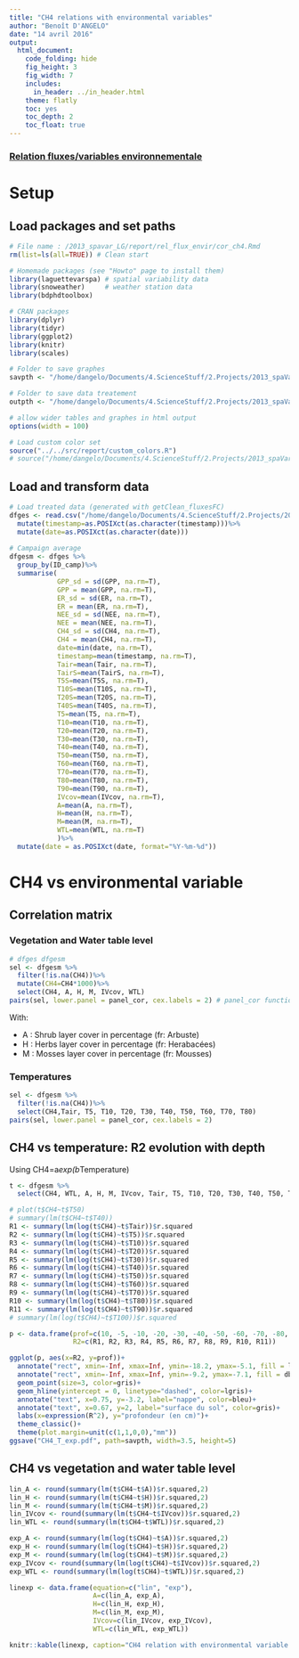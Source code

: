 ```yaml
---
title: "CH4 relations with environmental variables"
author: "Benoît D'ANGELO"
date: "14 avril 2016"
output:
  html_document:
    code_folding: hide
    fig_height: 3
    fig_width: 7
    includes:
      in_header: ../in_header.html
    theme: flatly
    toc: yes
    toc_depth: 2
    toc_float: true
---
```


<h3><a href="../cor_toc.html"> Relation fluxes/variables environnementale </a></h3>

# Setup

## Load packages and set paths

```r
# File name : /2013_spavar_LG/report/rel_flux_envir/cor_ch4.Rmd
rm(list=ls(all=TRUE)) # Clean start

# Homemade packages (see "Howto" page to install them)
library(laguettevarspa) # spatial variability data
library(snoweather)     # weather station data
library(bdphdtoolbox)

# CRAN packages
library(dplyr)
library(tidyr)
library(ggplot2)
library(knitr)
library(scales)

# Folder to save graphes
savpth <- "/home/dangelo/Documents/4.ScienceStuff/2.Projects/2013_spaVar_LG/graphs/visualisation"

# Folder to save data treatement
outpth <- "/home/dangelo/Documents/4.ScienceStuff/2.Projects/2013_spaVar_LG/data/processed"

# allow wider tables and graphes in html output
options(width = 100)

# Load custom color set
source("../../src/report/custom_colors.R")
# source("/home/dangelo/Documents/4.ScienceStuff/2.Projects/2013_spaVar_LG/src/report/custom_colors.R")
```

## Load and transform data

```r
# Load treated data (generated with getClean_fluxesFC)
dfges <- read.csv("/home/dangelo/Documents/4.ScienceStuff/2.Projects/2013_spaVar_LG/data/processed/cl_fluxesFC.csv")%>%
  mutate(timestamp=as.POSIXct(as.character(timestamp)))%>%
  mutate(date=as.POSIXct(as.character(date)))
  
# Campaign average
dfgesm <- dfges %>%
  group_by(ID_camp)%>%
  summarise(
            GPP_sd = sd(GPP, na.rm=T),
            GPP = mean(GPP, na.rm=T),
            ER_sd = sd(ER, na.rm=T),
            ER = mean(ER, na.rm=T),
            NEE_sd = sd(NEE, na.rm=T),
            NEE = mean(NEE, na.rm=T),
            CH4_sd = sd(CH4, na.rm=T),
            CH4 = mean(CH4, na.rm=T),
            date=min(date, na.rm=T),
            timestamp=mean(timestamp, na.rm=T),
            Tair=mean(Tair, na.rm=T),
            TairS=mean(TairS, na.rm=T),
            T5S=mean(T5S, na.rm=T),
            T10S=mean(T10S, na.rm=T),
            T20S=mean(T20S, na.rm=T),
            T40S=mean(T40S, na.rm=T),
            T5=mean(T5, na.rm=T),
            T10=mean(T10, na.rm=T),
            T20=mean(T20, na.rm=T),
            T30=mean(T30, na.rm=T),
            T40=mean(T40, na.rm=T),
            T50=mean(T50, na.rm=T),
            T60=mean(T60, na.rm=T),
            T70=mean(T70, na.rm=T),
            T80=mean(T80, na.rm=T),
            T90=mean(T90, na.rm=T),
            IVcov=mean(IVcov, na.rm=T),
            A=mean(A, na.rm=T),
            H=mean(H, na.rm=T),
            M=mean(M, na.rm=T),
            WTL=mean(WTL, na.rm=T)
            )%>%
  mutate(date = as.POSIXct(date, format="%Y-%m-%d"))
```

# CH4 vs environmental variable 

## Correlation matrix {.tabset}

### Vegetation and Water table level

```r
# dfges dfgesm
sel <- dfgesm %>%
  filter(!is.na(CH4))%>%
  mutate(CH4=CH4*1000)%>%
  select(CH4, A, H, M, IVcov, WTL)
pairs(sel, lower.panel = panel_cor, cex.labels = 2) # panel_cor function from bdphdtoolbox
```

With:

* A : Shrub layer cover in percentage (fr: Arbuste)
* H : Herbs layer cover in percentage (fr: Herabacées)
* M : Mosses layer cover in percentage (fr: Mousses)

### Temperatures

```r
sel <- dfgesm %>%
  filter(!is.na(CH4))%>%
  select(CH4,Tair, T5, T10, T20, T30, T40, T50, T60, T70, T80)
pairs(sel, lower.panel = panel_cor, cex.labels = 2)
```

## CH4 vs temperature: R2 evolution with depth

Using CH4=a*exp(b*Temperature)

```r
t <- dfgesm %>%
  select(CH4, WTL, A, H, M, IVcov, Tair, T5, T10, T20, T30, T40, T50, T60, T70, T80, T90)

# plot(t$CH4~t$T50)
# summary(lm(t$CH4~t$T40))
R1 <- summary(lm(log(t$CH4)~t$Tair))$r.squared
R2 <- summary(lm(log(t$CH4)~t$T5))$r.squared
R3 <- summary(lm(log(t$CH4)~t$T10))$r.squared
R4 <- summary(lm(log(t$CH4)~t$T20))$r.squared
R5 <- summary(lm(log(t$CH4)~t$T30))$r.squared
R6 <- summary(lm(log(t$CH4)~t$T40))$r.squared
R7 <- summary(lm(log(t$CH4)~t$T50))$r.squared
R8 <- summary(lm(log(t$CH4)~t$T60))$r.squared
R9 <- summary(lm(log(t$CH4)~t$T70))$r.squared
R10 <- summary(lm(log(t$CH4)~t$T80))$r.squared
R11 <- summary(lm(log(t$CH4)~t$T90))$r.squared
# summary(lm(log(t$CH4)~t$T100))$r.squared

p <- data.frame(prof=c(10, -5, -10, -20, -30, -40, -50, -60, -70, -80, -90),
                R2=c(R1, R2, R3, R4, R5, R6, R7, R8, R9, R10, R11))

ggplot(p, aes(x=R2, y=prof))+
  annotate("rect", xmin=-Inf, xmax=Inf, ymin=-18.2, ymax=-5.1, fill = lbleu)+
  annotate("rect", xmin=-Inf, xmax=Inf, ymin=-9.2, ymax=-7.1, fill = dbleu)+
  geom_point(size=3, color=gris)+
  geom_hline(yintercept = 0, linetype="dashed", color=lgris)+
  annotate("text", x=0.75, y=-3.2, label="nappe", color=bleu)+
  annotate("text", x=0.67, y=2, label="surface du sol", color=gris)+
  labs(x=expression(R^2), y="profondeur (en cm)")+
  theme_classic()+
  theme(plot.margin=unit(c(1,1,0,0),"mm"))
ggsave("CH4_T_exp.pdf", path=savpth, width=3.5, height=5)
```

## CH4 vs vegetation and water table level


```r
lin_A <- round(summary(lm(t$CH4~t$A))$r.squared,2)
lin_H <- round(summary(lm(t$CH4~t$H))$r.squared,2)
lin_M <- round(summary(lm(t$CH4~t$M))$r.squared,2)
lin_IVcov <- round(summary(lm(t$CH4~t$IVcov))$r.squared,2)
lin_WTL <- round(summary(lm(t$CH4~t$WTL))$r.squared,2)

exp_A <- round(summary(lm(log(t$CH4)~t$A))$r.squared,2)
exp_H <- round(summary(lm(log(t$CH4)~t$H))$r.squared,2)
exp_M <- round(summary(lm(log(t$CH4)~t$M))$r.squared,2)
exp_IVcov <- round(summary(lm(log(t$CH4)~t$IVcov))$r.squared,2)
exp_WTL <- round(summary(lm(log(t$CH4)~t$WTL))$r.squared,2)

linexp <- data.frame(equation=c("lin", "exp"),
                     A=c(lin_A, exp_A),
                     H=c(lin_H, exp_H),
                     M=c(lin_M, exp_M),
                     IVcov=c(lin_IVcov, exp_IVcov),
                     WTL=c(lin_WTL, exp_WTL))

knitr::kable(linexp, caption="CH4 relation with environmental variable using linear and exponential equations (R2 values)")

```

